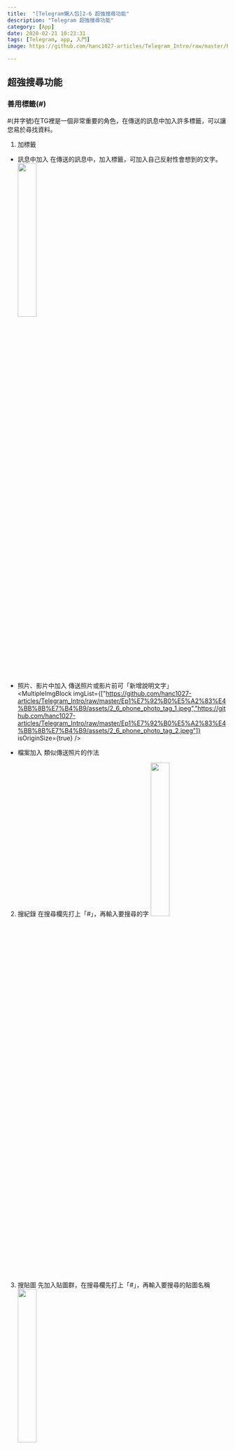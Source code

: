 ```yaml
---
title:  "[Telegram懶人包]2-6 超強搜尋功能"
description: "Telegram 超強搜尋功能"
category: [App]
date: 2020-02-21 10:23:31
tags: [Telegram, app, 入門]
image: https://github.com/hanc1027-articles/Telegram_Intro/raw/master/Ep1%E7%92%B0%E5%A2%83%E4%BB%8B%E7%B4%B9/assets/2_6_phone_chat_tag.PNG

---
```


## 超強搜尋功能

### 善用標籤(#)
#(井字號)在TG裡是一個非常重要的角色，在傳送的訊息中加入許多標籤，可以讓您易於尋找資料。

1) 加標籤
- 訊息中加入
    在傳送的訊息中，加入標籤，可加入自己反射性會想到的文字。
    <img src="https://github.com/hanc1027-articles/Telegram_Intro/raw/master/Ep1%E7%92%B0%E5%A2%83%E4%BB%8B%E7%B4%B9/assets/2_6_phone_chat_tag.PNG" width="30%" />

- 照片、影片中加入
    傳送照片或影片前可「新增說明文字」
    <MultipleImgBlock imgList={["https://github.com/hanc1027-articles/Telegram_Intro/raw/master/Ep1%E7%92%B0%E5%A2%83%E4%BB%8B%E7%B4%B9/assets/2_6_phone_photo_tag_1.jpeg","https://github.com/hanc1027-articles/Telegram_Intro/raw/master/Ep1%E7%92%B0%E5%A2%83%E4%BB%8B%E7%B4%B9/assets/2_6_phone_photo_tag_2.jpeg"]} isOriginSize={true} />

- 檔案加入
    類似傳送照片的作法

2) 搜紀錄
    在搜尋欄先打上「#」，再輸入要搜尋的字
    <img src="https://github.com/hanc1027-articles/Telegram_Intro/raw/master/Ep1%E7%92%B0%E5%A2%83%E4%BB%8B%E7%B4%B9/assets/2_6_phone_find_tag.PNG" width="30%" />


3) 搜貼圖
    先加入貼圖群，在搜尋欄先打上「#」，再輸入要搜尋的貼圖名稱
    <img src="https://github.com/hanc1027-articles/Telegram_Intro/raw/master/Ep1%E7%92%B0%E5%A2%83%E4%BB%8B%E7%B4%B9/assets/2_6_phone_find_sticker.PNG" width="30%" />


---

### 搜尋朋友帳號
搜尋欄先輸入「@」，再輸入朋友的ID
<img src="https://github.com/hanc1027-articles/Telegram_Intro/raw/master/Ep1%E7%92%B0%E5%A2%83%E4%BB%8B%E7%B4%B9/assets/2_6_phone_find_people.jpeg" width="30%" />


---

### 搜尋機器人
搜尋欄先輸入「@」，再輸入機器人的ID
<img src="https://github.com/hanc1027-articles/Telegram_Intro/raw/master/Ep1%E7%92%B0%E5%A2%83%E4%BB%8B%E7%B4%B9/assets/2_6_phone_find_people.jpeg" width="30%" />


---

### 搜尋附近的人
先點選「聯絡人」，再點「新增附近的人」
<img src="https://github.com/hanc1027-articles/Telegram_Intro/raw/master/Ep1%E7%92%B0%E5%A2%83%E4%BB%8B%E7%B4%B9/assets/2_6_phone_find_nearpeople.jpeg" width="30%" />
